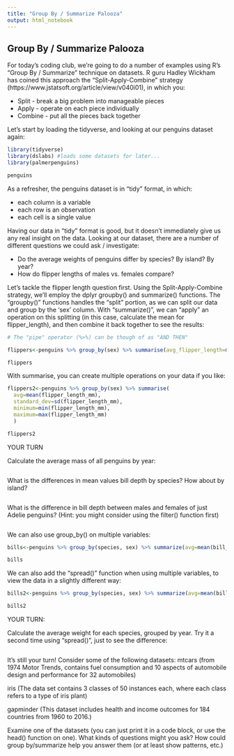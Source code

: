 ```yaml
---
title: "Group By / Summarize Palooza"
output: html_notebook
---
```



## Group By / Summarize Palooza


For today's coding club, we're going to do a number of examples using R's "Group By / Summarize" technique on datasets. R guru Hadley Wickham has coined this approach the "Split-Apply-Combine" strategy (https://www.jstatsoft.org/article/view/v040i01), in which you:

* Split - break a big problem into manageable pieces
* Apply - operate on each piece individually
* Combine - put all the pieces back together


Let's start by loading the tidyverse, and looking at our penguins dataset again:

```r
library(tidyverse)
library(dslabs) #loads some datasets for later...
library(palmerpenguins)

penguins


```

As a refresher, the penguins dataset is in "tidy" format, in which:

* each column is a variable
* each row is an observation
* each cell is a single value

Having our data in "tidy" format is good, but it doesn't immediately give us any real insight on the data. Looking at our dataset, there are a number of different questions we could ask / investigate:

* Do the average weights of penguins differ by species? By island? By year?
* How do flipper lengths of males vs. females compare? 

Let's tackle the flipper length question first. Using the Split-Apply-Combine strategy, we'll employ the dplyr groupby() and summarize() functions. The "groupby()" functions handles the "split" portion, as we can split our data and group by the 'sex' column. With "summarize()", we can "apply" an operation on this splitting (in this case, calculate the mean for flipper_length), and then combine it back together to see the results:


```r

# The "pipe" operator (%>%) can be though of as "AND THEN"

flippers<-penguins %>% group_by(sex) %>% summarise(avg_flipper_length=mean(flipper_length_mm))

flippers


```

With summarise, you can create multiple operations on your data if you like:

```r

flippers2<-penguins %>% group_by(sex) %>% summarise(
  avg=mean(flipper_length_mm),
  standard_dev=sd(flipper_length_mm), 
  minimum=min(flipper_length_mm), 
  maximum=max(flipper_length_mm)
  )

flippers2


```

YOUR TURN

Calculate the average mass of all penguins by year:

```r



```


What is the differences in mean values bill depth by species? How about by island?

```r



```


What is the difference in bill depth between males and females of just Adelie penguins?
(Hint: you might consider using the filter() function first)

```r





```


We can also use group_by() on multiple variables:

```r

bills<-penguins %>% group_by(species, sex) %>% summarize(avg=mean(bill_length_mm)) 

bills


```

We can also add the "spread()" function when using multiple variables, to view the data in a slightly different way:

```r


bills2<-penguins %>% group_by(species, sex) %>% summarize(avg=mean(bill_length_mm)) %>% spread(species, avg)

bills2

```






YOUR TURN:

Calculate the average weight for each species, grouped by year. Try it a second time using "spread()", just to see the difference:

```r



```



It's still your turn! Consider some of the following datasets:
mtcars 
(from 1974 Motor Trends, contains fuel consumption and 10 aspects of automobile design and performance for 32 automobiles)

iris
(The data set contains 3 classes of 50 instances each, where each class refers to a type of iris plant)

gapminder 
(This dataset includes health and income outcomes for 184 countries from 1960 to 2016.)


Examine one of the datasets (you can just print it in a code block, or use the head() function on one). What kinds of questions might you ask? How could group by/summarize help you answer them (or at least show patterns, etc.)




```r


```




